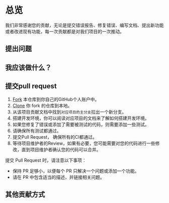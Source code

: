 # 总览

我们非常感谢您的贡献，无论是提交错误报告、修复错误、编写文档、提出新功能或者改进现有功能，每一次贡献都是对我们项目的一次推动。

## 提出问题

## 我应该做什么？

## 提交pull request

1. [Fork](https://github.com/mindpool/evergreen-online-judge/fork) 本仓库到你自己的GitHub个人账户中。
2. [Clone](https://docs.github.com/en/repositories/creating-and-managing-repositories/cloning-a-repository) 你 fork 的仓库到本地。
3. 从该项目贡献文档中找到`对应项目的主分支`拉出一个新分支。
4. 搭建开发环境，你可以阅读对应项目的文档来了解如何搭建开发环境。
5. 如果您修复了错误或添加了需要被测试的代码，则需要添加一些测试。
6. 请确保所有测试都通过。
7. 提交Pull Request， 确保所有的CI都通过。
8. 等待项目维护者的Review，如果有必要，您可能需要对您的代码进行一些修改，直到项目维护者确认您的代码可以合并。

提交 Pull Request 时，请注意以下事项：

- 保持 PR 足够小，以便每个 PR 只解决一个问题或添加一个功能。
- 请在 PR 中包含适当的描述，并链接相关问题。

## 其他贡献方式
